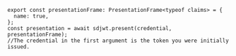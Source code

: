```tsx
export const presentationFrame: PresentationFrame<typeof claims> = {
  name: true,
};
const presentation = await sdjwt.present(credential, presentationFrame);
//The credential in the first argument is the token you were initially issued.
```
